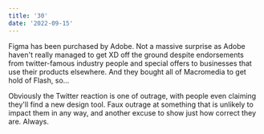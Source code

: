 ```yaml
---
title: '30'
date: '2022-09-15'
---
```


Figma has been purchased by Adobe. Not a massive surprise as Adobe haven't really managed to get XD off the ground despite endorsements from twitter-famous industry people and special offers to businesses that use their products elsewhere. And they bought all of Macromedia to get hold of Flash, so...

Obviously the Twitter reaction is one of outrage, with people even claiming they'll find a new design tool. Faux outrage at something that is unlikely to impact them in any way, and another excuse to show just how correct they are. Always.

